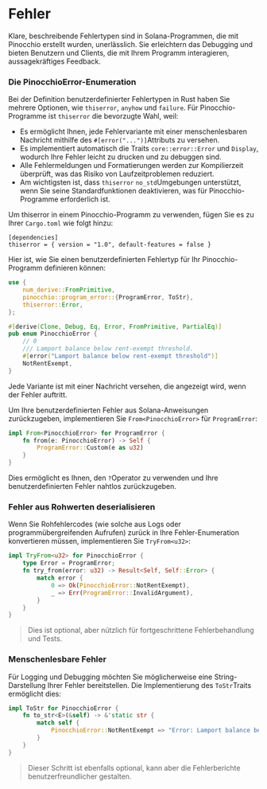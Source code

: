 
# Fehler

Klare, beschreibende Fehlertypen sind in Solana-Programmen, die mit Pinocchio erstellt wurden, unerlässlich. Sie erleichtern das Debugging und bieten Benutzern und Clients, die mit Ihrem Programm interagieren, aussagekräftiges Feedback.

### Die PinocchioError-Enumeration

Bei der Definition benutzerdefinierter Fehlertypen in Rust haben Sie mehrere Optionen, wie `thiserror`, `anyhow` und `failure`. Für Pinocchio-Programme ist `thiserror` die bevorzugte Wahl, weil:
- Es ermöglicht Ihnen, jede Fehlervariante mit einer menschenlesbaren Nachricht mithilfe des `#[error("...")]`Attributs zu versehen.
- Es implementiert automatisch die Traits `core::error::Error` und `Display`, wodurch Ihre Fehler leicht zu drucken und zu debuggen sind.
- Alle Fehlermeldungen und Formatierungen werden zur Kompilierzeit überprüft, was das Risiko von Laufzeitproblemen reduziert.
- Am wichtigsten ist, dass `thiserror` `no_std`Umgebungen unterstützt, wenn Sie seine Standardfunktionen deaktivieren, was für Pinocchio-Programme erforderlich ist.

Um thiserror in einem Pinocchio-Programm zu verwenden, fügen Sie es zu Ihrer `Cargo.toml` wie folgt hinzu:

```
[dependencies]
thiserror = { version = "1.0", default-features = false }
```

Hier ist, wie Sie einen benutzerdefinierten Fehlertyp für Ihr Pinocchio-Programm definieren können:

```rust
use {
    num_derive::FromPrimitive,
    pinocchio::program_error::{ProgramError, ToStr},
    thiserror::Error,
};

#[derive(Clone, Debug, Eq, Error, FromPrimitive, PartialEq)]
pub enum PinocchioError {
    // 0
    /// Lamport balance below rent-exempt threshold.
    #[error("Lamport balance below rent-exempt threshold")]
    NotRentExempt,
}
```

Jede Variante ist mit einer Nachricht versehen, die angezeigt wird, wenn der Fehler auftritt.

Um Ihre benutzerdefinierten Fehler aus Solana-Anweisungen zurückzugeben, implementieren Sie `From<PinocchioError>` für `ProgramError`:

```rust
impl From<PinocchioError> for ProgramError {
    fn from(e: PinocchioError) -> Self {
        ProgramError::Custom(e as u32)
    }
}
```

Dies ermöglicht es Ihnen, den `?`Operator zu verwenden und Ihre benutzerdefinierten Fehler nahtlos zurückzugeben.

### Fehler aus Rohwerten deserialisieren

Wenn Sie Rohfehlercodes (wie solche aus Logs oder programmübergreifenden Aufrufen) zurück in Ihre Fehler-Enumeration konvertieren müssen, implementieren Sie `TryFrom<u32>`:

```rust
impl TryFrom<u32> for PinocchioError {
    type Error = ProgramError;
    fn try_from(error: u32) -> Result<Self, Self::Error> {
        match error {
            0 => Ok(PinocchioError::NotRentExempt),
            _ => Err(ProgramError::InvalidArgument),
        }
    }
}
```

> Dies ist optional, aber nützlich für fortgeschrittene Fehlerbehandlung und Tests.

### Menschenlesbare Fehler

Für Logging und Debugging möchten Sie möglicherweise eine String-Darstellung Ihrer Fehler bereitstellen. Die Implementierung des `ToStr`Traits ermöglicht dies:

```rust
impl ToStr for PinocchioError {
    fn to_str<E>(&self) -> &'static str {
        match self {
            PinocchioError::NotRentExempt => "Error: Lamport balance below rent-exempt threshold",
        }
    }
}
```

> Dieser Schritt ist ebenfalls optional, kann aber die Fehlerberichte benutzerfreundlicher gestalten.
